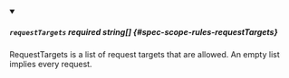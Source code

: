 
<details className="config-field" data-expandable="false" open>
<summary>

##### `requestTargets` <span className="config-field-required" data-required="false">required</span> <span className="config-field-type">string[]</span> <span className="config-field-default"></span> <span className="config-field-enum"></span> {#spec-scope-rules-requestTargets}

RequestTargets is a list of request targets that are allowed.
An empty list implies every request.

</summary>



</details>
